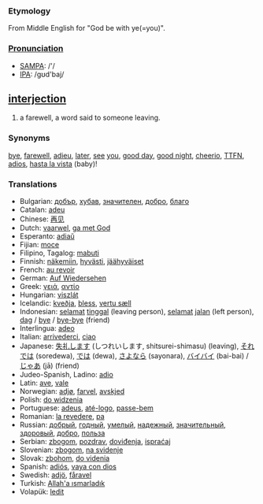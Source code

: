 === Etymology ===
From Middle English for "God be with ye(=you)".

===[[Pronunciation]]===
*[[w:SAMPA|SAMPA]]: /'/
*[[w:IPA|IPA]]: /gʊd'baj/

== [[interjection]] ==
#a farewell, a word said to someone leaving.

=== Synonyms ===
[[bye]], [[farewell]], [[adieu]], [[later]], [[see]] [[you]], [[good day]], [[good night]], [[cheerio]], [[TTFN]], [[adios]], [[hasta la vista]] (baby)!

=== Translations ===
*Bulgarian: [[добър]], [[хубав]], [[значителен]], [[добро]], [[благо]]
*Catalan: [[adeu]]
*Chinese: [[再见]]
*Dutch: [[vaarwel]], [[ga met God]]
*Esperanto: [[adiaŭ]]
*Fijian: [[moce]]
*Filipino, Tagalog: [[mabuti]]
*Finnish: [[näkemiin]], [[hyvästi]], [[jäähyväiset]]
*French: [[au revoir]]
*German: [[Auf Wiedersehen]]
*Greek: [[γειά]], [[αντίο]]
*Hungarian: [[viszlát]]
*Icelandic: [[kveðja]], [[bless]], [[vertu sæll]]
*Indonesian: [[selamat]] [[tinggal]] (leaving person), [[selamat]] [[jalan]] (left person), [[dag]] / [[bye]] / [[bye-bye]] (friend)
*Interlingua: [[adeo]]
*Italian: [[arrivederci]], [[ciao]]
*Japanese: [[失礼します]] (しつれいします, shitsurei-shimasu) (leaving), [[それでは]] (soredewa), [[では]] (dewa), [[さよなら]] (sayonara), [[バイバイ]] (bai-bai) / [[じゃあ]] (jā) (friend)
*Judeo-Spanish, Ladino: [[adio]]
*Latin: [[ave]], [[vale]]
*Norwegian: [[adjø]], [[farvel]], [[avskjed]]
*Polish: [[do widzenia]]
*Portuguese: [[adeus]], [[até-logo]], [[passe-bem]]
*Romanian: [[la revedere]], [[pa]]
*Russian: [[добрый]], [[годный]], [[умелый]], [[надежный]], [[значительный]], [[здоровый]], [[добро]], [[польза]]
*Serbian: [[zbogom]], [[pozdrav]], [[doviđenja]], [[ispraćaj]]
*Slovenian: [[zbogom]], [[na svidenje]]
*Slovak: [[zbohom]], [[do videnia]]
*Spanish: [[adiós]], [[vaya con dios]]
*Swedish: [[adjö]], [[fåravel]]
*Turkish: [[Allah'a ısmarladık]]
*Volapük: [[ledit]]